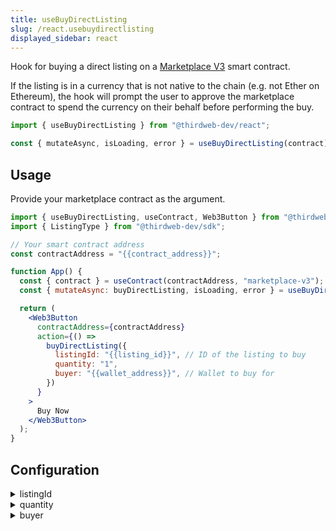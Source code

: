 ```yaml
---
title: useBuyDirectListing
slug: /react.usebuydirectlisting
displayed_sidebar: react
---
```



Hook for buying a direct listing on a [Marketplace V3](https://thirdweb.com/thirdweb.eth/MarketplaceV3) smart contract.

If the listing is in a currency that is not native to the chain (e.g. not Ether on Ethereum), the hook will prompt the user
to approve the marketplace contract to spend the currency on their behalf before performing the buy.

```jsx
import { useBuyDirectListing } from "@thirdweb-dev/react";

const { mutateAsync, isLoading, error } = useBuyDirectListing(contract);
```

## Usage

Provide your marketplace contract as the argument.

```jsx
import { useBuyDirectListing, useContract, Web3Button } from "@thirdweb-dev/react";
import { ListingType } from "@thirdweb-dev/sdk";

// Your smart contract address
const contractAddress = "{{contract_address}}";

function App() {
  const { contract } = useContract(contractAddress, "marketplace-v3");
  const { mutateAsync: buyDirectListing, isLoading, error } = useBuyDirectListing(contract);

  return (
    <Web3Button
      contractAddress={contractAddress}
      action={() =>
        buyDirectListing({
          listingId: "{{listing_id}}", // ID of the listing to buy
          quantity: "1",
          buyer: "{{wallet_address}}", // Wallet to buy for
        })
      }
    >
      Buy Now
    </Web3Button>
  );
}
```
## Configuration

<details>
  <summary>listingId</summary>
  <div>

### listingId (required)

The ID of the direct listing you want to buy.

```jsx
import { useBuyDirectListing, useContract, Web3Button } from "@thirdweb-dev/react";
import { ListingType } from "@thirdweb-dev/sdk";

// Your smart contract address
const contractAddress = "{{contract_address}}";

function App() {
  const { contract } = useContract(contractAddress, "marketplace-v3");
  const { mutateAsync: buyDirectListing, isLoading, error } = useBuyDirectListing(contract);

  return (
    <Web3Button
      contractAddress={contractAddress}
      action={() =>
        buyDirectListing({
          // highlight-start
          listingId: "{{listing_id}}", // ID of the listing to buy
          // highlight-end
          quantity: "1",
          buyer: "{{wallet_address}}", // Wallet to buy for
        })
      }
    >
      Buy Now
    </Web3Button>
  );
}
```

</div>
</details>

<details>
  <summary>quantity</summary>
  <div>

### quantity (required)

The amount of tokens you want to buy from the listing.

Applicable for ERC1155 listings only, should always be `1` for ERC721 listings.

```jsx
import { useBuyDirectListing, useContract, Web3Button } from "@thirdweb-dev/react";
import { ListingType } from "@thirdweb-dev/sdk";

// Your smart contract address
const contractAddress = "{{contract_address}}";

function App() {
  const { contract } = useContract(contractAddress, "marketplace-v3");
  const { mutateAsync: buyDirectListing, isLoading, error } = useBuyDirectListing(contract);

  return (
    <Web3Button
      contractAddress={contractAddress}
      action={() =>
        buyDirectListing({
          listingId: "{{listing_id}}",
          // highlight-start
          quantity: "{{buy_amount}}", // Amount to buy
          // highlight-end
          buyer: "{{wallet_address}}", // Wallet to buy for
        })
      }
    >
      Buy Now
    </Web3Button>
  );
}
```

</div>
</details>

<details>
  <summary>buyer</summary>
  <div>

### buyer (required)

Specify a different wallet address to buy the listing for.

```jsx
import { useBuyDirectListing, useContract, Web3Button } from "@thirdweb-dev/react";
import { ListingType } from "@thirdweb-dev/sdk";

// Your smart contract address
const contractAddress = "{{contract_address}}";

function App() {
  const { contract } = useContract(contractAddress, "marketplace-3");
  const { mutateAsync: buyDirectListing, isLoading, error } = useBuyDirectListing(contract);

  return (
    <Web3Button
      contractAddress={contractAddress}
      action={() =>
        buyDirectListing({
          listingId: "{{listing_id}}",
          quantity: "{{buy_amount}}", // Amount to buy
          // highlight-next-line
          buyer: "{{wallet_address}}", // Wallet to buy for
        })
      }
    >
      Buy Now
    </Web3Button>
  );
}
```

</div>
</details>